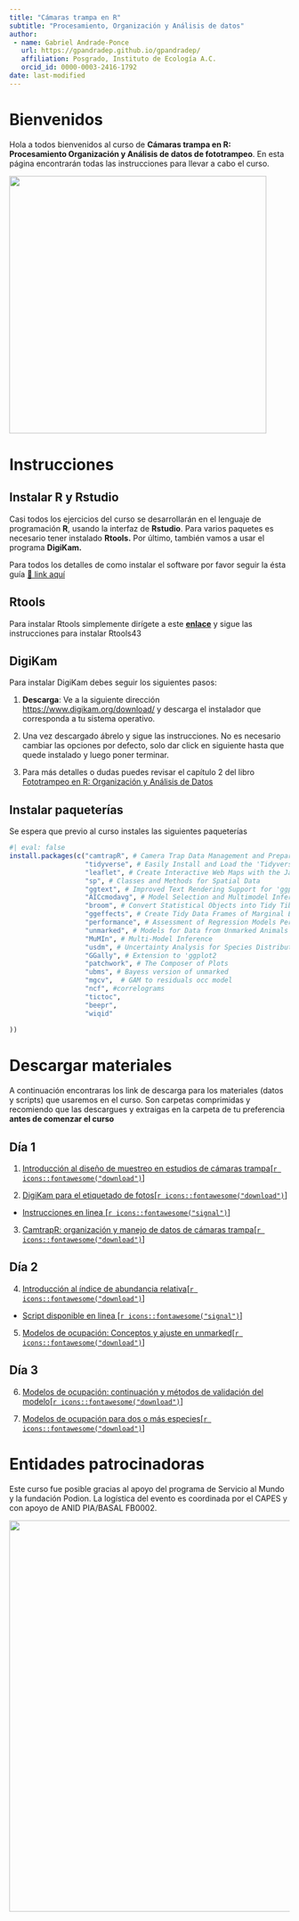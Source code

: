 ```yaml
---
title: "Cámaras trampa en R"
subtitle: "Procesamiento, Organización y Análisis de datos"
author: 
 - name: Gabriel Andrade-Ponce
   url: https://gpandradep.github.io/gpandradep/ 
   affiliation: Posgrado, Instituto de Ecología A.C.
   orcid_id: 0000-0003-2416-1792
date: last-modified
---
```


# Bienvenidos

Hola a todos bienvenidos al curso de **Cámaras trampa en R: Procesamiento Organización y Análisis de datos de fototrampeo**. En esta página encontrarán todas las instrucciones para llevar a cabo el curso.

![](img/flayer.jpg){fig-align="center" width="462"}

# Instrucciones

## Instalar R y Rstudio

Casi todos los ejercicios del curso se desarrollarán en el lenguaje de programación **R**, usando la interfaz de **Rstudio**. Para varios paquetes es necesario tener instalado **Rtools.** Por último, también vamos a usar el programa **DigiKam.**

Para todos los detalles de como instalar el software por favor seguir la ésta guía [🔗 link aquí](https://gpandradep.github.io/Intro-a-R/posts/Instalar%20R%20y%20Rstudio/)

## Rtools

Para instalar Rtools simplemente dirígete a este [**enlace**](https://cran.r-project.org/bin/windows/Rtools/rtools43/rtools.html) y sigue las instrucciones para instalar Rtools43

## DigiKam

Para instalar DigiKam debes seguir los siguientes pasos:

1.  **Descarga**: Ve a la siguiente dirección <https://www.digikam.org/download/> y descarga el instalador que corresponda a tu sistema operativo.

2.  Una vez descargado ábrelo y sigue las instrucciones. No es necesario cambiar las opciones por defecto, solo dar click en siguiente hasta que quede instalado y luego poner terminar.

3.  Para más detalles o dudas puedes revisar el capítulo 2 del libro [Fototrampeo en R: Organización y Análisis de Datos](https://www.researchgate.net/publication/348922971_Fototrampeo_en_R_Organizacion_y_Analisis_de_Datos_Volumen_I)

## Instalar paqueterías

Se espera que previo al curso instales las siguientes paqueterías

```r
#| eval: false
install.packages(c("camtrapR", # Camera Trap Data Management and Preparation of Occupancy and Spatial Capture-Recapture Analyses
                   "tidyverse", # Easily Install and Load the 'Tidyverse'
                   "leaflet", # Create Interactive Web Maps with the JavaScript ' Library
                   "sp", # Classes and Methods for Spatial Data
                   "ggtext", # Improved Text Rendering Support for 'ggplot2'
                   "AICcmodavg", # Model Selection and Multimodel Inference Based C(c)
                   "broom", # Convert Statistical Objects into Tidy Tibbles
                   "ggeffects", # Create Tidy Data Frames of Marginal Effects for  from Model Outputs
                   "performance", # Assessment of Regression Models Performance
                   "unmarked", # Models for Data from Unmarked Animals
                   "MuMIn", # Multi-Model Inference
                   "usdm", # Uncertainty Analysis for Species Distribution Models
                   "GGally", # Extension to 'ggplot2
                   "patchwork", # The Composer of Plots
                   "ubms", # Bayess version of unmarked
                   "mgcv",  # GAM to residuals occ model
                   "ncf", #correlograms
                   "tictoc",
                   "beepr",
                   "wiqid"
                   
))
```

# Descargar materiales

A continuación encontraras los link de descarga para los materiales (datos y scripts) que usaremos en el curso. Son carpetas comprimidas y recomiendo que las descargues y extraigas en la carpeta de tu preferencia **antes de comenzar el curso**

## Día 1

1.  [Introducción al diseño de muestreo en estudios de cámaras trampa\[`r icons::fontawesome("download")`\]](https://drive.google.com/file/d/1-LRoK6Rb615uca15uoZAEBZATiHc4IUF/view?usp=share_link)

2.  [DigiKam para el etiquetado de fotos\[`r icons::fontawesome("download")`\]](https://drive.google.com/file/d/1eB7XwB40xLXlpQTMoADTyE0fvKhgXdG6/view?usp=share_link)

-   [Instrucciones en linea \[`r icons::fontawesome("signal")`\]](https://gpandradep.github.io/Curso/DigiKam.html)

3.  [CamtrapR: organización y manejo de datos de cámaras trampa\[`r icons::fontawesome("download")`\]](https://drive.google.com/file/d/1tMEDoTRcKAOoNm1bmNJcylA0CqaL3KkH/view?usp=share_link)

## Día 2

4.  [Introducción al índice de abundancia relativa\[`r icons::fontawesome("download")`\]](https://drive.google.com/file/d/1nFaN7RcElg3G33FphmXX9jXr3MrOdbUV/view?usp=share_link)

-   [Script disponible en linea \[`r icons::fontawesome("signal")`\]](https://gpandradep.github.io/Curso/IAR_doc.html)

5.  [Modelos de ocupación: Conceptos y ajuste en unmarked\[`r icons::fontawesome("download")`\]](https://drive.google.com/file/d/1vp4-GUmeOJnx6uRRCh1JbsUTdFbamLjK/view?usp=share_link)

## Día 3

6.  [Modelos de ocupación: continuación y métodos de validación del modelo\[`r icons::fontawesome("download")`\]](https://drive.google.com/file/d/1vp4-GUmeOJnx6uRRCh1JbsUTdFbamLjK/view?usp=share_link)

7.  [Modelos de ocupación para dos o más especies\[`r icons::fontawesome("download")`\]](https://drive.google.com/file/d/1BJ2yq_35au5TryVyB6EZ1j4aS_XB9xAl/view?usp=share_link)

# Entidades patrocinadoras

Este curso fue posible gracias al apoyo del programa de Servicio al Mundo y la fundación Podion. La logística del evento es coordinada por el CAPES y con apoyo de ANID PIA/BASAL FB0002.

![](img/institutions.png){fig-align="center" width="702"}
